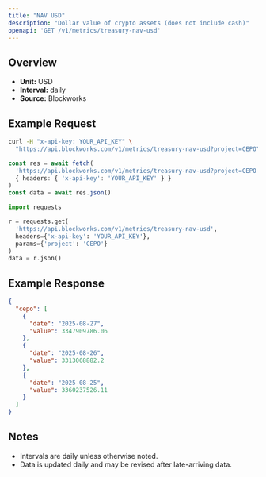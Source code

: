 ```yaml
---
title: "NAV USD"
description: "Dollar value of crypto assets (does not include cash)"
openapi: 'GET /v1/metrics/treasury-nav-usd'
---
```


## Overview

- **Unit:** USD
- **Interval:** daily
- **Source:** Blockworks

## Example Request

<CodeGroup>

```bash cURL
curl -H "x-api-key: YOUR_API_KEY" \
  "https://api.blockworks.com/v1/metrics/treasury-nav-usd?project=CEPO"
```

```typescript TypeScript
const res = await fetch(
  'https://api.blockworks.com/v1/metrics/treasury-nav-usd?project=CEPO',
  { headers: { 'x-api-key': 'YOUR_API_KEY' } }
)
const data = await res.json()
```

```python Python
import requests

r = requests.get(
  'https://api.blockworks.com/v1/metrics/treasury-nav-usd',
  headers={'x-api-key': 'YOUR_API_KEY'},
  params={'project': 'CEPO'}
)
data = r.json()
```

</CodeGroup>

## Example Response

```json
{
  "cepo": [
    {
      "date": "2025-08-27",
      "value": 3347909786.06
    },
    {
      "date": "2025-08-26",
      "value": 3313068882.2
    },
    {
      "date": "2025-08-25",
      "value": 3360237526.11
    }
  ]
}
```

## Notes
- Intervals are daily unless otherwise noted.
- Data is updated daily and may be revised after late-arriving data.

